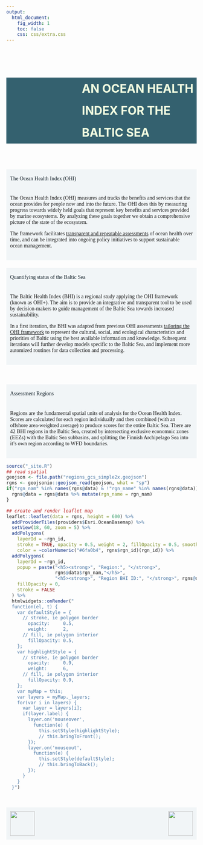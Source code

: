 ```yaml
---
output:
  html_document:
    fig_width: 1
    toc: false
    css: css/extra.css
---
```


<!-- Welcome page title -->

<div class="page-lead" style="background-image:url(images/banner-image.jpg)">
<div class="wrap page-lead-content">
<br><br>
<h3 style="background-color:#0d4353d4;color:#f3ffe1;line-height:58px;font-size:220%;padding-left:200px;">  AN OCEAN HEALTH INDEX FOR THE BALTIC SEA </h3>
</div>
</div>

<!-- <h3 style="background-color:#041c23d4;color:#f3ffe1;line-height:60px;font-size:220%;padding-left:180px;"> -->
<!-- AN OCEAN HEALTH INDEX FOR THE BALTIC SEA -->
<!-- </h3> -->

<br>

<!-- About the Index -->

<div class="wrap page-lead-content" style="background-color:#edf3f5b6;padding-left:10px;padding-right:10px;font-family:PT Sans;">
<h4 style="color:#0a1821;line-height:50px;font-weight:400;">
<!-- THE OCEAN HEALTH INDEX (OHI) -->
The Ocean Health Index (OHI)
</h4>

The Ocean Health Index (OHI) measures and tracks the benefits and services that the ocean provides for people now and into the future. The OHI does this by measuring progress towards widely held goals that represent key benefits and services provided by marine ecosystems. By analyzing these goals together we obtain a comprehensive picture of the state of the ecosystem.

The framework facilitates [transparent and repeatable assessments](https://www.nature.com/articles/s41559-017-0160) of ocean health over time, and can be integrated into ongoing policy initiatives to support sustainable ocean management.

<br> 
</div>

<!-- This Project -->

<div class="wrap page-lead-content" style="background-color:#edf3f5b6;padding-left:10px;padding-right:10px;font-family:PT Sans;">
<h4 style="color:#0a1821;line-height:50px;font-weight:400;">
<!-- QUANTIFYING STATUS OF THE BALTIC SEA -->
Quantifying status of the Baltic Sea
</h4>

The Baltic Health Index (BHI) is a regional study applying the OHI framework (known as OHI+). The aim is to provide an integrative and transparent tool to be used by decision-makers to guide management of the Baltic Sea towards increased sustainability.

In a first iteration, the BHI was adapted from previous OHI assessments [tailoring the OHI framework](https://peerj.com/articles/1503/) to represent the cultural, social, and ecological characteristics and priorities of Baltic using the best available information and knowledge. Subsequent iterations will further develop models specific to the Baltic Sea, and implement more automized routines for data collection and processing.

<br> 
</div>

<br>

<!-- Assessment Regions -->

<div class="wrap page-lead-content" style="background-color:#edf3f5b6;padding-left:10px;padding-right:10px;font-family:PT Sans;">
<h4 style="color:#0a1821;line-height:50px;font-weight:400;">
<!-- ASSESSMENT REGIONS  -->
Assessment Regions
</h4>

Regions are the fundamental spatial units of analysis for the Ocean Health Index. Scores are calculated for each region individually and then combined (with an offshore area-weighted average) to produce scores for the entire Baltic Sea.  There are 42 BHI regions in the Baltic Sea, created by intersecting exclusive economnic zones (EEZs) with the Baltic Sea subbasins, and splitting the Finnish Archipelago Sea into it's own region according to WFD boundaries.

<br> 
</div>

```r
source("_site.R")
## read spatial
geojson <- file.path("regions_gcs_simple2x.geojson")
rgns <- geojsonio::geojson_read(geojson, what = "sp")
if("rgn_nam" %in% names(rgns@data) & !"rgn_name" %in% names(rgns@data)){
  rgns@data = rgns@data %>% mutate(rgn_name = rgn_nam)
}
```

```r
## create and render leaflet map
leaflet::leaflet(data = rgns, height = 600) %>%
  addProviderTiles(providers$Esri.OceanBasemap) %>%
  setView(18, 60, zoom = 5) %>%
  addPolygons(
    layerId = ~rgn_id,
    stroke = TRUE, opacity = 0.5, weight = 2, fillOpacity = 0.5, smoothFactor = 0.5,
    color = ~colorNumeric("#6fa0b4", rgns$rgn_id)(rgn_id)) %>%
  addPolygons(
    layerId = ~rgn_id,
    popup = paste("<h5><strong>", "Region:", "</strong>",
                  rgns@data$rgn_nam,"</h5>",
                  "<h5><strong>", "Region BHI ID:", "</strong>", rgns@data$rgn_id, "</h5>"),
    fillOpacity = 0,
    stroke = FALSE
  ) %>% 
  htmlwidgets::onRender("
  function(el, t) {
    var defaultStyle = {
      // stroke, ie polygon border
        opacity:     0.5,
        weight:      2,
      // fill, ie polygon interior
        fillOpacity: 0.5,
    };
    var highlightStyle = {
      // stroke, ie polygon border
        opacity:     0.9,
        weight:      6,
      // fill, ie polygon interior
        fillOpacity: 0.9,
    };
    var myMap = this;
    var layers = myMap._layers;
    for(var i in layers) {
      var layer = layers[i];
      if(layer.label) {
        layer.on('mouseover',
          function(e) {
            this.setStyle(highlightStyle);
            // this.bringToFront();
        });
        layer.on('mouseout',
          function(e) {
            this.setStyle(defaultStyle);
            // this.bringToBack();
        });
      }
    }
  }")
```

<br>

<div class="wrap page-lead-content" style="background-color:#edf3f5b6;padding:10px;font-family:PT Sans;margin-bottom:12px;">
<img align="right" src="images/src-su-logo.png" height="65px">
<img align="left" src="images/original-logo-w-balticsea.png" height="65px"><div style="width: 74%;">
</div>
<div style="clear:both;"></div>
